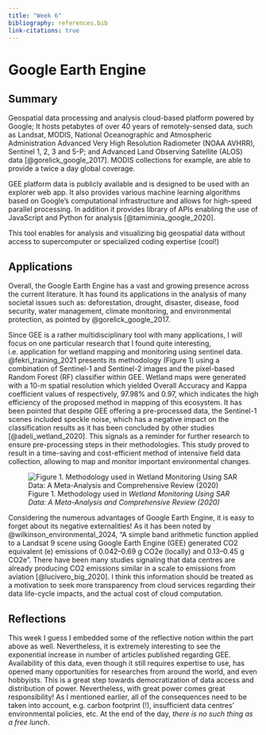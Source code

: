 ```yaml
---
title: "Week 6"
bibliography: references.bib
link-citations: true
---
```


# Google Earth Engine {.unnumbered}

## Summary

Geospatial data processing and analysis cloud-based platform powered by Google; It hosts petabytes of over 40 years of remotely-sensed data, such as Landsat, MODIS, National Oceanographic and Atmospheric Administration Advanced Very High Resolution Radiometer (NOAA AVHRR), Sentinel 1, 2, 3 and 5-P; and Advanced Land Observing Satellite (ALOS) data [@gorelick_google_2017]. MODIS collections for example, are able to provide a twice a day global coverage.

GEE platform data is publicly available and is designed to be used with an explorer web app. It also provides various machine learning algorithms based on Google's computational infrastructure and allows for high-speed parallel processing. In addition it provides library of APIs enabling the use of JavaScript and Python for analysis [@tamiminia_google_2020].

This tool enables for analysis and visualizing big geospatial data without access to supercomputer or specialized coding expertise (cool!)

## Applications

Overall, the Google Earth Engine has a vast and growing presence across the current literature. It has found its applications in the analysis of many societal issues such as: deforestation, drought, disaster, disease, food security, water management, climate monitoring, and environmental protection, as pointed by @gorelick_google_2017.

Since GEE is a rather multidisciplinary tool with many applications, I will focus on one particular research that I found quite interesting, i.e. application for wetland mapping and monitoring using sentinel data. @fekri_training_2021 presents its methodology (Figure 1) using a combination of Sentinel-1 and Sentinel-2 images and the pixel-based Random Forest (RF) classifier within GEE. Wetland maps were generated with a 10-m spatial resolution which yielded Overall Accuracy and Kappa coefficient values of respectively, 97.98% and 0.97, which indicates the high efficiency of the proposed method in mapping of this ecosystem. It has been pointed that despite GEE offering a pre-processed data, the Sentinel-1 scenes included speckle noise, which has a negative impact on the classification results as it has been concluded by other studies [@adeli_wetland_2020]. This signals as a reminder for further research to ensure pre-processing steps in their methodologies. This study proved to result in a time-saving and cost-efficient method of intensive field data collection, allowing to map and monitor important environmental changes.

![Figure 1. Methodology used in *Wetland Monitoring Using SAR Data: A Meta-Analysis and Comprehensive Review (2020)*](images/wetland.png)

Considering the numerous advantages of Google Earth Engine, it is easy to forget about its negative externalities! As it has been noted by @wilkinson_environmental_2024, "A simple band arithmetic function applied to a Landsat 9 scene using Google Earth Engine (GEE) generated CO2 equivalent (e) emissions of 0.042--0.69 g CO2e (locally) and 0.13--0.45 g CO2e". There have been many studies signaling that data centres are already producing CO2 emissions similar in a scale to emissions from aviation [@lucivero_big_2020]. I think this information should be treated as a motivation to seek more transparency from cloud services regarding their data life-cycle impacts, and the actual cost of cloud computation.

## Reflections

This week I guess I embedded some of the reflective notion within the part above as well. Nevertheless, it is extremely interesting to see the exponential increase in number of articles published regarding GEE. Availability of this data, even though it still requires expertise to use, has opened many opportunities for researches from around the world, and even hobbyists. This is a great step towards democratization of data access and distribution of power. Nevertheless, with great power comes great responsibility! As I mentioned earlier, all of the consequences need to be taken into account, e.g. carbon footprint (!), insufficient data centres' environmental policies, etc. At the end of the day, *there is no such thing as a free lunch*.

